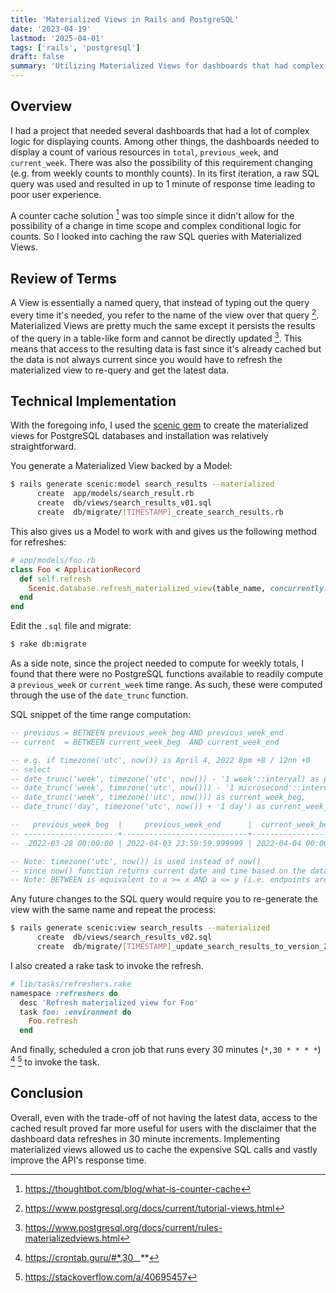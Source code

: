 ```yaml
---
title: 'Materialized Views in Rails and PostgreSQL'
date: '2023-04-19'
lastmod: '2025-04-01'
tags: ['rails', 'postgresql']
draft: false
summary: 'Utilizing Materialized Views for dashboards that had complex logic for displaying counts'
---
```


## Overview

I had a project that needed several dashboards that had a lot of complex logic for displaying counts. Among other things,
the dashboards needed to display a count of various resources in `total`, `previous_week`, and `current_week`. There was also 
the possibility of this requirement changing (e.g. from weekly counts to monthly counts). In its first iteration, a raw SQL query 
was used and resulted in up to 1 minute of response time leading to poor user experience.

A counter cache solution [^footnote] was too simple since it didn't allow for the possibility of a change in time scope and complex 
conditional logic for counts. So I looked into caching the raw SQL queries with Materialized Views.

[^footnote]: https://thoughtbot.com/blog/what-is-counter-cache

## Review of Terms

A View is essentially a named query, that instead of typing out the query every time it's needed, you refer to the name of the view 
over that query [^2]. Materialized Views are pretty much the same except it persists the results of the query in a table-like form 
and cannot be directly updated [^3]. This means that access to the resulting data is fast since it's already cached but the data 
is not always current since you would have to refresh the materialized view to re-query and get the latest data.

[^2]: https://www.postgresql.org/docs/current/tutorial-views.html
[^3]: https://www.postgresql.org/docs/current/rules-materializedviews.html

## Technical Implementation

With the foregoing info, I used the [scenic gem](https://github.com/scenic-views/scenic?tab=readme-ov-file#what-about-materialized-views) 
to create the materialized views for PostgreSQL databases and installation was relatively straightforward.

You generate a Materialized View backed by a Model:
```bash
$ rails generate scenic:model search_results --materialized
      create  app/models/search_result.rb
      create  db/views/search_results_v01.sql
      create  db/migrate/[TIMESTAMP]_create_search_results.rb
```

This also gives us a Model to work with and gives us the following method for refreshes:
```rb
# app/models/foo.rb
class Foo < ApplicationRecord
  def self.refresh
    Scenic.database.refresh_materialized_view(table_name, concurrently: true, cascade: false)
  end
end
```

Edit the `.sql` file and migrate:
```bash
$ rake db:migrate
```

As a side note, since the project needed to compute for weekly totals, I found that there were no PostgreSQL functions 
available to readily compute a `previous_week` or `current_week` time range. As such, these were computed through 
the use of the `date_trunc` function.

SQL snippet of the time range computation:
```sql
-- previous = BETWEEN previous_week_beg AND previous_week_end
-- current  = BETWEEN current_week_beg  AND current_week_end

-- e.g. if timezone('utc', now()) is April 4, 2022 8pm +8 / 12nn +0
-- select
-- date_trunc('week', timezone('utc', now()) - '1 week'::interval) as previous_week_beg,
-- date_trunc('week', timezone('utc', now())) - '1 microsecond'::interval as previous_week_end,
-- date_trunc('week', timezone('utc', now())) as current_week_beg,
-- date_trunc('day', timezone('utc', now()) + '1 day') as current_week_end; -- also equiv to tomorrow's beginning of day

--   previous_week_beg  |     previous_week_end      |  current_week_beg   |  current_week_end
-- ---------------------+----------------------------+---------------------+---------------------
--  2022-03-28 00:00:00 | 2022-04-03 23:59:59.999999 | 2022-04-04 00:00:00 | 2022-04-05 00:00:00

-- Note: timezone('utc', now()) is used instead of now()
-- since now() function returns current date and time based on the database server's time zone setting.
-- Note: BETWEEN is equivalent to a >= x AND a <= y (i.e. endpoints are included).
```

Any future changes to the SQL query would require you to re-generate the view with the same name and repeat the process:
```bash
$ rails generate scenic:view search_results --materialized
      create  db/views/search_results_v02.sql
      create  db/migrate/[TIMESTAMP]_update_search_results_to_version_2.rb
```

I also created a rake task to invoke the refresh.
```rb
# lib/tasks/refreshers.rake
namespace :refreshers do
  desc 'Refresh materialized view for Foo'
  task foo: :environment do
    Foo.refresh
  end
```

And finally, scheduled a cron job that runs every 30 minutes (`*,30 * * * *`) [^4] [^5] to invoke the task.

[^4]: https://crontab.guru/#*,30_*_*_*_*
[^5]: https://stackoverflow.com/a/40695457

## Conclusion

Overall, even with the trade-off of not having the latest data, access to the cached result proved far more useful for users with the 
disclaimer that the dashboard data refreshes in 30 minute increments. Implementing materialized views allowed us to cache 
the expensive SQL calls and vastly improve the API's response time.